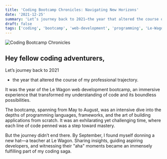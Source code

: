 ```yaml
---
title: 'Coding Bootcamp Chronicles: Navigating New Horizons'
date: '2021-12-25'
summary: 'Let’s journey back to 2021—the year that altered the course of my professional trajectory. It was the year of the Le Wagon web development bootcamp, an immersive experience that ...'
draft: false
tags: ['coding', 'bootcamp', 'web-development', 'programming', 'Le-Wagon']
---
```

![Coding Bootcamp Chronicles](https://images.unsplash.com/photo-1531482615713-2afd69097998?q=80&w=2070&auto=format&fit=crop&ixlib=rb-4.0.3&ixid=M3wxMjA3fDB8MHxwaG90by1wYWdlfHx8fGVufDB8fHx8fA%3D%3D)
## Hey fellow coding adventurers,

Let’s journey back to 2021
* the year that altered the course of my professional trajectory.

It was the year of the Le Wagon web development bootcamp, an immersive experience that transformed my understanding of code and its boundless possibilities.

The bootcamp, spanning from May to August, was an intensive dive into the depths of programming languages, frameworks, and the art of building applications from scratch. It was an exhilarating yet challenging time, where each line of code penned was a step toward mastery.

But the journey didn’t end there. By September, I found myself donning a new hat—a teacher at Le Wagon. Sharing insights, guiding aspiring developers, and witnessing their "aha" moments became an immensely fulfilling part of my coding saga.